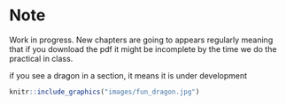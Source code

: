 # Note {-}

::: {.callout-important data-latex="{important}"}
Work in progress. New chapters are going to appears regularly meaning that if you download the pdf it might be incomplete by the time we do the practical in class.
:::  

if you see a dragon in a section, it means it is under development

```r
knitr::include_graphics("images/fun_dragon.jpg")
```

<!--# Préface {-}

 {-} pour enlever num/rotation

Les exercices de laboratoire que vous retrouverez dans les pages qui suivent sont conçus de manière à vous permettre de développer une expérience pratique en analyse de données à l'aide d'un logiciel (R).
R est un logiciel très puissant, mais comme tous les logiciels, il a des limites.
En particulier il ne peut réfléchir à votre place, vous dire si l'analyse que vous tentez d'effectuer est appropriée ou sensée, ou interpréter biologiquement les résultats.

## Quelques points importants à retenir {-}

* Avant de commencer une analyse statistique, il faut d'abord vous familiariser son fonctionnement.
Cela ne veut pas dire que vous devez connaître les outils mathématiques qui la sous-tendent, mais vous devriez au moins comprendre les principes utilisés lors de cette analyse.
Avant de faire un exercice de laboratoire, lisez donc la section correspondante dans les notes de cours.
Sans cette lecture préalable, il est très probable que les résultats produits par le logiciel, même si l'analyse a été effectuée correctement, seront indéchiffrables.
* Les laboratoires sont conçus pour compléter les cours théoriques et vice versa.
À cause des contraintes d'horaires, il se pourrait que le cours et le laboratoire ne soient pas parfaitement synchronisés.
N'hésitez donc pas à poser des questions sur le labo en classe ou des questions théoriques au laboratoire.
* Travaillez sur les exercices de laboratoire à votre propre rythme.
Certains exercices prennent beaucoup moins de temps que d'autres et il n'est pas nécessaire de compléter un exercice par séance de laboratoire.
En fait deux séances de laboratoire sont prévues pour certains des exercices.
Même si vous n'êtes pas notés sur les exercices de laboratoire, soyez conscient que ces exercices
sont essentiels.
Si vous ne les faites pas, il est très peu probable que vous serez capable de compléter les devoirs et le projet de session.
Prenez donc ces exercices de laboratoire au sérieux !
* Les 2 premier laboratoires sont conçu pour vous permettre d'acquérir ou de réviser le minimum de connaissances requises pour vous permettre de réaliser les exercices de laboratoires avec R.
Il y a presque toujours de multiples façons de faire les choses avec R et vous ne trouverez ici que des méthodes simples.
Ceux et celles d'entre vous qui y sont enclins pourront trouver en ligne des instructions plus détaillées et complexes.
En particulier, je vous conseille :

  * R pour les débutants
http://cran.r-project.org/doc/contrib/Paradis-rdebuts_fr.pdf
  * An introduction to R
http://cran.r-project.org/doc/manuals/R-intro.html
  * Si vous préférez des manuels, le site web de CRAN en garde une liste commentée à :
http://www.r-project.org/doc/bib/R-books.html
  * Une liste impressionnante de très bon livre sur R
https://www.bigbookofr.com/
  * Finalement, comme aide-mémoire à garder sous la main, je vous recommande R reference card par Tom Short
http://cran.r-project.org/doc/contrib/Short-refcard.pdf

## Qu'est-ce que R et pourquoi l'utiliser dans ce cours? {-}

R est un logiciel libre et multi-plateforme formant un système statistique et graphique.
R est également un langage de  programmation spécialisé pour les statistiques.

R a deux très grands avantages pour ce cours, et un inconvénient embêtant initialement mais qui vous forcera à acquérir des excellentes habitudes de travail.
Le premier avantage est que vous pouvez tous l'installer sur votre (ou vos) ordinateurs personnel gratuitement.
C'est important parce que c'est à l'usage que vous apprendrez et maîtriserez réellement les biostatistiques et cela implique que vous devez avoir un accès facile et illimité à un logiciel statistique.
Le deuxième avantage est que R peut tout faire en statistiques.
R est conçu pour être extensible et est devenu l'outil de prédilection des statisticiens mondialement.
La question n'est plus : " Est-ce que R peut faire ceci? ", mais devient " Comment faire ceci avec R ".
Et la recherche internet est votre ami.
Aucun autre logiciel n'offre ces deux avantages.

L'inconvénient embêtant initialement est que l'on doit opérer R en tapant des instructions (ou en copiant des sections de code) plutôt qu'en utilisant des menus et en cliquant sur différentes options.
Si on ne sait pas quelle commande taper, rien ne se passe.
Ce n'est donc pas facile d'utilisation à priori.
Cependant, il est possible d'apprendre rapidement à faire certaines des opérations de base (ouvrir un fichier de données, faire un graphique pour examiner ces données, effectuer un test statistique simple).
Et une fois que l'on comprend le principe de la chose, on peut assez facilement trouver sur le web des exemples d'analyses ou de graphiques plus complexes et adapter le code à nos propres besoins.
C'est ce que vous ferez dans le premier laboratoire pour vous familiariser avec R.

Pourquoi cet inconvénient est-il d'une certaine façon un avantage? Parce que vous allez sauver du temps en fin de compte.
Garanti.
Croyez-moi, on ne fait jamais une analyse une seule fois.
En cours de route, on découvre des erreurs d'entrée de données, ou que l'on doit faire l'analyse séparément pour des sous-groupes, ou on obtient des données supplémentaires, ou on fait une erreur.
On doit alors recommencer l'analyse.
Avec une interface graphique et des menus, cela implique recommencer à cliquer ici, entre des paramètres dans des boîtes et sélectionner des boutons.
Chaque fois avec possibilité d'erreur.
Avec une série de commandes écrites, il suffit de corriger ce qui doit l'être puis de copier-coller l'ensemble pour répéter instantanément.
Et vous avez la possibilité de parfaitement documenter ce que vous avez fait.
C'est comme cela que les professionnels travaillent et offrent une assurance de qualité de leurs résultats.

## Installation des logiciels nécessaires {-}
### R{-}
Pour installer R sur un nouvel ordinateur, allez au site http://cran.r-project.org/.
Vous y trouverez des versions compilées (binaries) ou non (sources) pour votre système d'exploitation de prédilection (Windows, MacOS, Linux).

Note : R a déjà été installé sur les ordinateurs du laboratoire (la version pourrait être un peu plus ancienne, mais cela devrait être sans conséquences).

### Text editor or IDE

Tinn-r 
Atom sublime, emacs, vim

#### Rstudio {-}
RStudio est un environnement de développement intégré (IDE) créé spécifiquement pour travailler avec R. Sa popularité connaît une progression foudroyante depuis 2014.
Il permet de consulter dans une interface conviviale ses fichiers de script, la ligne de commande R, les rubriques d’aide,
les graphiques, etc.

RStudio est disponible à l’identique pour les plateformes Windows, OS X et Linux.
Pour une utilisation locale sur son poste de travail, on installera la version libre (Open Source) de RStudio Desktop depuis le site
https://www.rstudio.com/products/rstudio/download/

#### Visual Studio Code {-}

#### Tinn-r {-}

### Paquets pour R {-}
* Rmarkdown
* tinytex

Ces 2 paquets devrait être installé automatiquement avec RStudio, mais pas toujours. Je vous recommande donc de les installer manuellement. Pour ce faire, simplement copier-coller le texte suivant dans le terminal R.

```r
install.packages(c("rmarkdown", "tinytex"))
```


### pandoc {-}

### laTex {-}

* tinytex
 or others


## Instructions générales pour les laboratoires {-}

- Apporter une clé USB ou son équivalent à chaque séance de laboratoire pour sauvegarder votre travail.
- Lire l’exercice de laboratoire AVANT la séance, lire le code R correspondant et préparer vos questions sur le code.
- Durant les pré-labs, écouter les instructions et posez vos questions au moment approprié.
- Faites les exercices du manuel de laboratoire à votre rythme, en équipe, puis je vous recommande de commencer (compléter?) le devoir.
Profitez de la présence du démonstrateur et du prof...
- Pendant vos analyses, copiez-collez des fragments de sorties de R dans un document (par exemple dans votre traitement de texte favori) et annotez abondamment.
- Ne tapez pas directement vos commandes dans R mais plutôt dans un script.
Vous pourrez ainsi refaire le labo instantanément, récupérer des fragments de code, ou plus facilement identifier les erreurs dans vos analyses.
- Créez votre propre librairie de fragments de codes (snippets).
Annotez-là abondamment.
Vous vous en féliciterez plus tard.

## Notes sur le manuel {-}

Vous trouverez dans le manuel des explications sur la théorie, du code R, des explications sur R et des exercises.

Le manuel essaie aussi de mettre en évidence le texte de différentes manières.


::: {.infobox .code data-latex="{code}"}
Avec des sections à vous de jouer, ui indique un exercise à faire, idéalement sans regarder la solution qui se trouve plus bas.
:::

::: {.infobox .caution data-latex="{caution}"}
des avertissements
:::

::: {.infobox .warning data-latex="{warning}"}
des avertissements
:::

::: {.infobox .important data-latex="{important}"}
des points importants
:::

::: {.infobox .note data-latex="{note}"}
des notes
:::

::: {.infobox .tip data-latex="{tip}"}
et des conseils
:::

### Resources {-}

Ce document est généré par l'excellente extension [bookdown](https://bookdown.org/) de [Yihui Xie](https://yihui.name/). Il est basé sur le précédent manuel de laboratoire *BIO4558 manuel de laboratoire* par Antoine Morin. L'introduction à R est largement reprise de l'excellent manuel de **Julien Barnier** intitulé [*Introduction à R et au tidyverse*](https://juba.github.io/tidyverse/)


### Licence {-}

Ce document est mis à disposition selon les termes de la [Licence Creative Commons Attribution - Pas d’Utilisation Commerciale - Partage dans les Mêmes Conditions 4.0 International](http://creativecommons.org/licenses/by-nc-sa/4.0/).

![Licence Creative Commons](images/icons/license_cc.png)
-->
